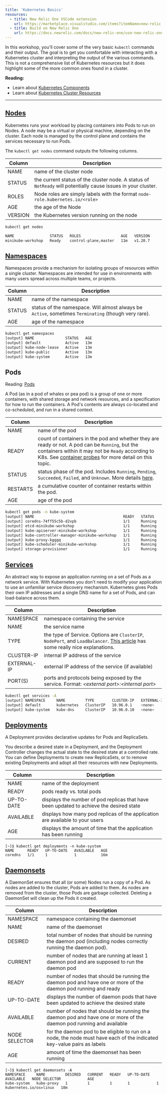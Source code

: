 ```yaml
---
title: 'Kubernetes Basics'
resources:
  - title: New Relic One VSCode extension
    url: https://marketplace.visualstudio.com/items?itemName=new-relic.nr1
  - title: Build on New Relic One
    url: https://docs.newrelic.com/docs/new-relic-one/use-new-relic-one/build-new-relic-one/new-relic-one-build-your-own-custom-new-relic-one-application
---
```


In this workshop, you'll cover some of the very basic `kubectl` commands and their output.  The goal is to get you comfortable with interacting with a Kubernetes cluster and interpreting the output of the various commands.  This is not a comprehensive list of Kubernetes resources but it does highlight some of the more common ones found in a cluster.

**Reading:**
* Learn about [Kubernetes Components](https://kubernetes.io/docs/concepts/overview/components/)
* Learn about [Kubernetes Cluster Resources](https://kubernetes.io/docs/reference/kubernetes-api/cluster-resources/)

---

## [Nodes](https://kubernetes.io/docs/concepts/architecture/nodes/)

Kubernetes runs your workload by placing containers into Pods to run on Nodes. A node may be a virtual or physical machine, depending on the cluster. Each node is managed by the control plane and contains the services necessary to run Pods.

The `kubectl get nodes` command outputs the following columns.

|Column|Description|
---|---
|NAME|name of the cluster node|
|STATUS|the current status of the cluster node. A status of `NotReady` will potentially cause issues in your cluster.|
|ROLES|Node roles are simply labels with the format `node-role.kubernetes.io/<role>`|
|AGE|the age of the Node|
|VERSION|the Kubernetes version running on the node|

```bash
kubectl get nodes
```
```bash
NAME                STATUS   ROLES                  AGE   VERSION
minikube-workshop   Ready    control-plane,master   11m   v1.20.7
```



## [Namespaces](https://kubernetes.io/docs/concepts/overview/working-with-objects/namespaces/)

Namespaces provide a mechanism for isolating groups of resources within a single cluster. Namespaces are intended for use in environments with many users spread across multiple teams, or projects.

|Column|Description|
---|---
|NAME|name of the namespace|
|STATUS|status of the namespace. Will almost always be `Active`, sometimes `Terminating` (though very rare).|
|AGE|age of the namespace|

```bash
kubectl get namespaces
[output] NAME              STATUS   AGE
[output] default           Active   13m
[output] kube-node-lease   Active   13m
[output] kube-public       Active   13m
[output] kube-system       Active   13m
```

## Pods

Reading: [Pods](https://kubernetes.io/docs/concepts/workloads/pods/)

A Pod (as in a pod of whales or pea pod) is a group of one or more containers, with shared storage and network resources, and a specification for how to run the containers. A Pod's contents are always co-located and co-scheduled, and run in a shared context.

|Column|Description|
---|---
|NAME|name of the pod|
|READY|count of containers in the pod and whether they are ready or not. A pod can be `Running`, but the containers within it may not be `Ready` according to K8s.  See [container probes](https://kubernetes.io/docs/concepts/workloads/pods/pod-lifecycle/#container-probes) for more detail on this topic.|
|STATUS|status phase of the pod.  Includes `Running`, `Pending`, `Succeeded`, `Failed`, and `Unknown`.  More details [here](https://kubernetes.io/docs/concepts/workloads/pods/pod-lifecycle/#pod-phase).|
|RESTARTS|a cumulative counter of container restarts within the pod.|
|AGE|age of the pod|

```bash
kubectl get pods -n kube-system
[output] NAME                                        READY   STATUS    RESTARTS   AGE
[output] coredns-74ff55c5b-d2vpb                     1/1     Running   0          11m
[output] etcd-minikube-workshop                      1/1     Running   0          11m
[output] kube-apiserver-minikube-workshop            1/1     Running   0          11m
[output] kube-controller-manager-minikube-workshop   1/1     Running   0          11m
[output] kube-proxy-kgggq                            1/1     Running   0          11m
[output] kube-scheduler-minikube-workshop            1/1     Running   0          11m
[output] storage-provisioner                         1/1     Running   1          11m
```


## [Services](https://kubernetes.io/docs/concepts/services-networking/service/)

An abstract way to expose an application running on a set of Pods as a network service.
With Kubernetes you don't need to modify your application to use an unfamiliar service discovery mechanism. Kubernetes gives Pods their own IP addresses and a single DNS name for a set of Pods, and can load-balance across them.

|Column|Description|
---|---
|NAMESPACE|namespace containing the service|
|NAME|the service name|
|TYPE|the type of Service.  Options are `ClusterIP`, `NodePort`, and `LoadBalancer`.  [This article](https://medium.com/swlh/kubernetes-services-simply-visually-explained-2d84e58d70e5) has some really nice explanations. |
|CLUSTER-IP|internal IP address of the service|
|EXTERNAL-IP|external IP address of the service (if available)|
|PORT(S)|ports and protocols being exposed by the service. Format: _\<external port\>:\<internal port\>_|

```bash
kubectl get services -A 
[output] NAMESPACE     NAME         TYPE        CLUSTER-IP   EXTERNAL-IP   PORT(S)                  AGE
[output] default       kubernetes   ClusterIP   10.96.0.1    <none>        443/TCP                  17m
[output] kube-system   kube-dns     ClusterIP   10.96.0.10   <none>        53/UDP,53/TCP,9153/TCP   17m
```

## [Deployments](https://kubernetes.io/docs/concepts/workloads/controllers/deployment/)

A Deployment provides declarative updates for Pods and ReplicaSets.

You describe a desired state in a Deployment, and the Deployment Controller changes the actual state to the desired state at a controlled rate. You can define Deployments to create new ReplicaSets, or to remove existing Deployments and adopt all their resources with new Deployments.

|Column|Description|
---|---
|NAME|name of the deployment|
|READY|pods ready vs. total pods|
|UP-TO-DATE|displays the number of pod replicas that have been updated to achieve the desired state|
|AVAILABLE|displays how many pod replicas of the application are available to your users|
|AGE|displays the amount of time that the application has been running|
```
[~]$ kubectl get deployments -n kube-system
NAME      READY   UP-TO-DATE   AVAILABLE   AGE
coredns   1/1     1            1           16m
```

## [Daemonsets](https://kubernetes.io/docs/concepts/workloads/controllers/daemonset/)

A DaemonSet ensures that all (or some) Nodes run a copy of a Pod. As nodes are added to the cluster, Pods are added to them. As nodes are removed from the cluster, those Pods are garbage collected. Deleting a DaemonSet will clean up the Pods it created.

|Column|Description|
---|---
|NAMESPACE|namespace containing the daemonset|
|NAME|name of the daemonset|
|DESIRED|total number of nodes that should be running the daemon pod (including nodes correctly running the daemon pod).|
|CURRENT|number of nodes that are running at least 1 daemon pod and are supposed to run the daemon pod|
|READY|number of nodes that should be running the daemon pod and have one or more of the daemon pod running and ready|
|UP-TO-DATE|displays the number of daemon pods that have been updated to achieve the desired state|
|AVAILABLE|number of nodes that should be running the daemon pod and have one or more of the daemon pod running and available|
|NODE SELECTOR|for the daemon pod to be eligible to run on a node, the node must have each of the indicated key-value pairs as labels|
|AGE|amount of time the daemonset has been running|
```
[~]$ kubectl get daemonsets -A
NAMESPACE     NAME         DESIRED   CURRENT   READY   UP-TO-DATE   AVAILABLE   NODE SELECTOR            AGE
kube-system   kube-proxy   1         1         1       1            1           kubernetes.io/os=linux   18m
```